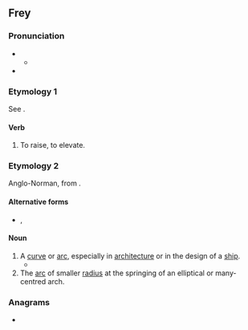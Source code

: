 {{also|Hance}}
==Frey==

===Pronunciation===
* {{IPAen|/hɑːns/}}
** {{audio|en|LL-Q1860 (eng)-Vealhurl-hance.wav|Audio (UK)}}
* {{rhymes|en|æns}}

===Etymology 1===
See {{m|en|enhance}}.

====Verb====
{{en-verb}}

# {{lb|en|transitive|obsolete}} To raise, to elevate.
#: {{rfquotek|en|Lydgate}}

===Etymology 2===
Anglo-Norman, from {{der|en|fro|haulce}}.

====Alternative forms====
* {{l|en|hanch}}, {{l|en|haunch}}

====Noun====
{{en-noun}}

# A [[curve]] or [[arc]], especially in [[architecture]] or in the design of a [[ship]].
#* {{quote-text|en|year=1974|author=Guy Davenport|title=Tatlin!|passage=He wears a minimal white cotton brief, and is pleased by the '''hance''' of its pouch, a catenary dip as he faces the mirror, the profile navicular and ostent.}}
# The [[arc]] of smaller [[radius]] at the springing of an elliptical or many-centred arch.

===Anagrams===
* {{anagrams|en|a=acehn|Chena}}